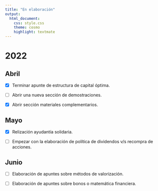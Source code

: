 ```yaml
---
title: "En elaboración"
output:
  html_document:
    css: style.css
    theme: cosmo
    highlight: textmate
---
```

# 2022
## Abril 

- [x] Terminar apunte de estructura de capital óptima.

- [ ] Abrir una nueva sección de demostraciones.

- [x] Abrir sección materiales complementarios.

## Mayo 

- [x] Relización ayudantía solidaria.

- [ ] Empezar con la elaboración de política de dividendos v/s recompra de acciones.

## Junio

- [ ] Elaboración de apuntes sobre métodos de valorización.

- [ ] Elaboración de apuntes sobre bonos o matemática financiera.